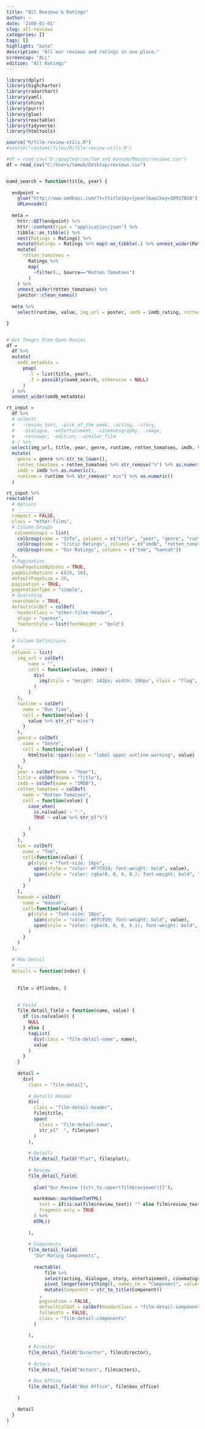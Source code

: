 ```yaml
---
title: "All Reviews & Ratings"
author: ~
date: '2100-01-01'
slug: all-reviews
categories: []
tags: []
highlight: "kate"
description: "All our reviews and ratings in one place."
screencap: "ALL"
edition: "All Ratings"
---
```


```r
library(dplyr)
library(highcharter)
library(radarchart)
library(yaml)
library(shiny)
library(purrr)
library(glue)
library(reactable)
library(tidyverse)
library(htmltools)

source("R/film-review-utils.R")
#source("content/films/R/film-review-utils.R")

#df = read_csv("D:/googledrive/Tom and Hannah/Movies/reviews.csv")
df = read_csv("C:/Users/tomwb/Desktop/reviews.csv")


oamd_search = function(title, year) {
  
  endpoint = 
    glue("http://www.omdbapi.com/?t={title}&y={year}&apikey=309178b8") %>%
    URLencode()
  
  meta = 
    httr::GET(endpoint) %>%
    httr::content(type = "application/json") %>%
    tibble::as_tibble() %>%
    nest(Ratings = Ratings) %>%
    mutate(Ratings = Ratings %>% map(~as_tibble(.) %>% unnest_wider(Ratings))) %>%
    mutate(
      rotten_tomatoes = 
        Ratings %>% 
        map(
          ~filter(., Source=="Rotten Tomatoes")
        )
    ) %>%
    unnest_wider(rotten_tomatoes) %>%
    janitor::clean_names() 
  
  meta %>%
    select(runtime, value, img_url = poster, imdb = imdb_rating, rotten_tomatoes = value, director, actors, plot, box_office)

}


# Get Images From Open Movies
df =
  df %>%
  mutate(
    omdb_metadata = 
      pmap(
        .l = list(title, year),
        .f = possibly(oamd_search, otherwise = NULL)
      )
  ) %>%
  unnest_wider(omdb_metadata)

```


```r

rt_input = 
  df %>%
  # select(
  #   -review_text, -pick_of_the_week, -acting, -story, 
  #   -dialogue, -entertainment, -cinematography, -image, 
  #   -reviewer, -edition, -similar_film
  # ) %>%
  select(img_url, title, year, genre, runtime, rotten_tomatoes, imdb, tom, hannah) %>%
  mutate(
    genre = genre %>% str_to_lower(),
    rotten_tomatoes = rotten_tomatoes %>% str_remove("%") %>% as.numeric(),
    imdb = imdb %>% as.numeric(),
    runtime = runtime %>% str_remove(" min") %>% as.numeric()
  ) 

rt_input %>%
reactable(
  # Options
  # ___________
  compact = FALSE,
  class = "other-films",
  # Column Groups
   columnGroups = list(
    colGroup(name = "Info", columns = c("title", "year", "genre", "runtime")),
    colGroup(name = "Critic Ratings", columns = c("imdb", "rotten_tomatoes")),
    colGroup(name = "Our Ratings", columns = c("tom", "hannah"))
  ),
  # Pagination
  showPageSizeOptions = TRUE, 
  pageSizeOptions = c(20, 50), 
  defaultPageSize = 20,
  pagination = TRUE,
  paginationType = "simple",
  # Searching
  searchable = TRUE,
  defaultColDef = colDef(
    headerClass = "other-films-header", 
    align = "center",
    footerStyle = list(fontWeight = "bold")
  ),
  
  # Column Definitions
  # ___________
  columns = list(
    img_url = colDef(
        name = "",
        cell = function(value, index) {
          div(
            img(style = "height: 142px; width: 100px", class = "flag", alt = "", src = value)
          )
        }
    ),
    runtime = colDef(
      name = "Run Time",
      cell = function(value) {
        value %>% str_c(" mins")
      }
    ),
    genre = colDef(
      name = "Genre",
      cell = function(value) {
        htmltools::span(class = "label upper outline warning", value)
      }  
    ),
    year = colDef(name = "Year"),
    title = colDef(name = "Title"),
    imdb = colDef(name = "IMDB"),
    rotten_tomatoes = colDef(
      name = "Rotten Tomatoes", 
      cell = function(value) {
        case_when(
          is.na(value) ~ "-",
          TRUE ~ value %>% str_c("%")

        )
      }
    ),
    tom = colDef(
      name = "Tom", 
      cell=function(value) {
        p(style = "font-size: 18px",
          span(style = "color: #F7C919; font-weight: bold", value), 
          span(style = "color: rgba(0, 0, 0, 0.); font-weight: bold", " / 10")
        )
      } 
    ),
    hannah = colDef(
      name = "Hannah", 
      cell=function(value) {
        p(style = "font-size: 18px",
          span(style = "color: #F7C919; font-weight: bold", value), 
          span(style = "color: rgba(0, 0, 0, 0.1); font-weight: bold", " / 10")
        )
      } 
    )
  ),
  
  # Row Detail
  # ___________
  details = function(index) {
    
    
    film = df[index, ]

    
    # Feild 
    film_detail_field = function(name, value) {
      if (is.na(value)) {
        NULL
      } else {
        tagList(
          div(class = "film-detail-name", name), 
          value
        )
      }
    }
    
    detail = 
      div(
        class = "film-detail",
                 
        # Details Header
        div(
          class = "film-detail-header",
          film$title,
          span(
            class = "film-detail-name", 
            str_c("  ", film$year)
          )
        ),
        
        # Details
        film_detail_field("Plot", film$plot),
        
        # Review
        film_detail_field(
          
          glue("Our Review [{str_to_upper(film$reviewer)}]"), 
          
          markdown::markdownToHTML(
            text = if(is.na(film$review_text)) "" else film$review_text, 
            fragment.only = TRUE
          ) %>% 
          HTML()
          
        ),
        
        # Components
        film_detail_field(
          "Our Rating Components",
          
          reactable(
              film %>% 
              select(acting, dialogue, story, entertainment, cinematography) %>%
              pivot_longer(everything(), names_to = "Component", values_to = "Score") %>%
              mutate(Component = str_to_title(Component))
            ,
            pagination = FALSE,
            defaultColDef = colDef(headerClass = "film-detail-components-header",  align = "right"),
            fullWidth = FALSE,
            class = "film-detail-components"
          )
          
        ),
        
        # Director
        film_detail_field("Director", film$director),
        
        # Actors
        film_detail_field("Actors", film$actors),
        
        # Box Office
        film_detail_field("Box Office", film$box_office)
        
    )

    detail
  }
)



```